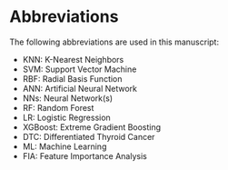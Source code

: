 # Abbreviations

The following abbreviations are used in this manuscript:

- KNN: K-Nearest Neighbors
- SVM: Support Vector Machine
- RBF: Radial Basis Function
- ANN: Artificial Neural Network
- NNs: Neural Network(s)
- RF: Random Forest
- LR: Logistic Regression
- XGBoost: Extreme Gradient Boosting
- DTC: Differentiated Thyroid Cancer
- ML: Machine Learning
- FIA: Feature Importance Analysis